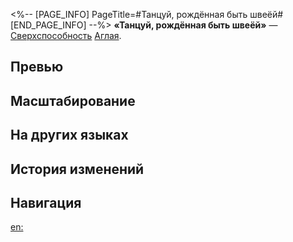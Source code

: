 <%-- [PAGE_INFO]
PageTitle=#Танцуй, рождённая быть швеёй#
[END_PAGE_INFO] --%>
{{Навык Инфобокс
|Название         = Танцуй, рождённая быть швеёй
|Изображение      = Навык Танцуй, рождённая быть швеёй.png
|Персонаж         = Аглая
|Тип              = Сверхспособность
|Тэг              = Усиление
|УронСтойк        = 
|ЭнергияГен       = 5
|Энергия          = 350
|Длительность     = 
|Описание         = {{Доп эффект|Призывает духа памяти}} Швею. Если Швея уже находится на поле боя, то её НР восстанавливается до макс. значения. Аглая переходит в состояние Высшая форма и выполняет действие немедленно.<br />В этом состоянии Аглая получает уровни усиления скорости, описанные в таланте духа памяти Швеи. Каждый уровень повышает её скорость на {{Цвет|Выделенный|10%—16%}}. Её базовая атака усиливается до атаки Порезы тысячекратного поцелуя, и она не может использовать свой навык. Швея получает иммунитет к {{Доп эффект|эффектам контроля}}.<br />На панели порядка действий появляется обратный отсчёт, который имеет фиксированную скорость, равную 100. Использование сверхспособности сбрасывает имеющийся на панели порядка действий обратный отсчёт. В начале хода обратного отсчёта Швея самоуничтожается. Когда Швея исчезает, Аглая выходит из состояния Высшая форма.
|Свойство1        = 
|Масштабирование1 = 
}}
'''«Танцуй, рождённая быть швеёй»''' — [[Сверхспособность]] [[Аглая]].

==Превью==
{{Превью
|Файл = Танцуй, рождённая быть швеёй Превью
}}

==Масштабирование==
{{Масштабирование навыка
|10%;10.5%;11%;11.5%;12%;12.5%;13.13%;13.75%;14.37%;15%;15.5%;16%;16.5%;17%;17.5%
}}

==На других языках==
{{На других языках
|en   = Dance, Destined Weaveress
|zhs  = 共舞吧，命定的衣匠
|zht  = 共舞吧，命定的衣匠
|ja   = {{Rubi|共|とも}}に{{Rubi|舞|ま}}え、{{Rubi|運命|うんめい}}のラフトラ
|ko   = 춤추자, 운명의 의상공이여
|es   = Bailemos, sastre del destino
|fr   = Danse, tisseuse de la destinée
|ru   = Танцуй, рождённая быть швеёй
|th   = Dance, Destined Weaveress
|vi   = Cùng Nhảy Múa Nào, Thợ May Định Mệnh
|de   = Tanzen wir, schicksalsbestimmte Kleidermacherin
|id   = Dance, Destined Weaveress
|pt   = Dance, Tecelã Destinada
}}

==История изменений==
{{История изменений|3.5}}

==Навигация==
{{Навык Навбокс|Аглая}}

[[en:]]